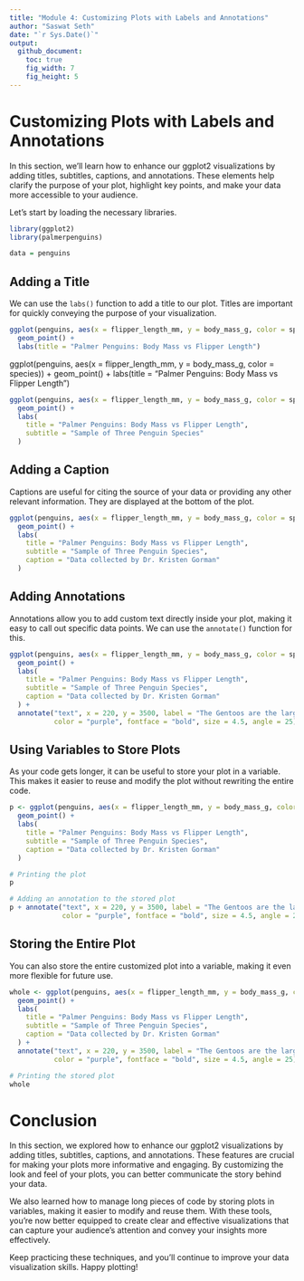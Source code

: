 ```yaml
---
title: "Module 4: Customizing Plots with Labels and Annotations"
author: "Saswat Seth"
date: "`r Sys.Date()`"
output: 
  github_document:
    toc: true
    fig_width: 7
    fig_height: 5
---
```


 

# Customizing Plots with Labels and Annotations

In this section, we'll learn how to enhance our ggplot2 visualizations by adding titles, subtitles, captions, and annotations. These elements help clarify the purpose of your plot, highlight key points, and make your data more accessible to your audience.

Let's start by loading the necessary libraries.

```r
library(ggplot2)
library(palmerpenguins)

data = penguins
```

## Adding a Title

We can use the `labs()` function to add a title to our plot. Titles are important for quickly conveying the purpose of your visualization.

```r
ggplot(penguins, aes(x = flipper_length_mm, y = body_mass_g, color = species)) +
  geom_point() +
  labs(title = "Palmer Penguins: Body Mass vs Flipper Length")
```

ggplot(penguins, aes(x = flipper_length_mm, y = body_mass_g, color = species)) +
  geom_point() +
  labs(title = "Palmer Penguins: Body Mass vs Flipper Length")

```r
ggplot(penguins, aes(x = flipper_length_mm, y = body_mass_g, color = species)) +
  geom_point() +
  labs(
    title = "Palmer Penguins: Body Mass vs Flipper Length",
    subtitle = "Sample of Three Penguin Species"
  )
```

## Adding a Caption

Captions are useful for citing the source of your data or providing any other relevant information. They are displayed at the bottom of the plot.

```r
ggplot(penguins, aes(x = flipper_length_mm, y = body_mass_g, color = species)) +
  geom_point() +
  labs(
    title = "Palmer Penguins: Body Mass vs Flipper Length",
    subtitle = "Sample of Three Penguin Species",
    caption = "Data collected by Dr. Kristen Gorman"
  )
```

## Adding Annotations

Annotations allow you to add custom text directly inside your plot, making it easy to call out specific data points. We can use the `annotate()` function for this.

```r
ggplot(penguins, aes(x = flipper_length_mm, y = body_mass_g, color = species)) +
  geom_point() +
  labs(
    title = "Palmer Penguins: Body Mass vs Flipper Length",
    subtitle = "Sample of Three Penguin Species",
    caption = "Data collected by Dr. Kristen Gorman"
  ) +
  annotate("text", x = 220, y = 3500, label = "The Gentoos are the largest", 
           color = "purple", fontface = "bold", size = 4.5, angle = 25)
```

## Using Variables to Store Plots

As your code gets longer, it can be useful to store your plot in a variable. This makes it easier to reuse and modify the plot without rewriting the entire code.

```r
p <- ggplot(penguins, aes(x = flipper_length_mm, y = body_mass_g, color = species)) +
  geom_point() +
  labs(
    title = "Palmer Penguins: Body Mass vs Flipper Length",
    subtitle = "Sample of Three Penguin Species",
    caption = "Data collected by Dr. Kristen Gorman"
  )

# Printing the plot
p

# Adding an annotation to the stored plot
p + annotate("text", x = 220, y = 3500, label = "The Gentoos are the largest", 
             color = "purple", fontface = "bold", size = 4.5, angle = 25)
```

## Storing the Entire Plot

You can also store the entire customized plot into a variable, making it even more flexible for future use.

```r
whole <- ggplot(penguins, aes(x = flipper_length_mm, y = body_mass_g, color = species)) +
  geom_point() +
  labs(
    title = "Palmer Penguins: Body Mass vs Flipper Length",
    subtitle = "Sample of Three Penguin Species",
    caption = "Data collected by Dr. Kristen Gorman"
  ) +
  annotate("text", x = 220, y = 3500, label = "The Gentoos are the largest", 
           color = "purple", fontface = "bold", size = 4.5, angle = 25)

# Printing the stored plot
whole
```

# Conclusion

In this section, we explored how to enhance our ggplot2 visualizations by adding titles, subtitles, captions, and annotations. These features are crucial for making your plots more informative and engaging. By customizing the look and feel of your plots, you can better communicate the story behind your data.

We also learned how to manage long pieces of code by storing plots in variables, making it easier to modify and reuse them. With these tools, you're now better equipped to create clear and effective visualizations that can capture your audience's attention and convey your insights more effectively.

Keep practicing these techniques, and you'll continue to improve your data visualization skills. Happy plotting!

